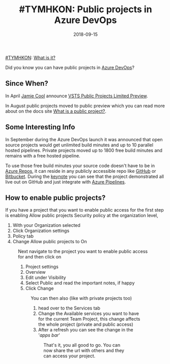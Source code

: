 ﻿---
title: '#TYMHKON: Public projects in Azure DevOps'
date: 2018-09-15
tags: ['VSTS / TFS', 'TYMHKON', 'Azure DevOps']
draft: false
summary: '#TYMHKON: What is it?'
---


[#TYMHKON](https://gordonbeeming.com/blog/tags/tymhkon): [What is it?](https://gordonbeeming.com/blog/vsts-tfs/2018/9/tymhkon-what-is-it)

Did you know you can have public projects in [Azure DevOps](https://azure.microsoft.com/en-us/services/devops/)?

## Since When?

In April [Jamie Cool](https://social.msdn.microsoft.com/profile/Jamie+Cool) announce [VSTS Public Projects Limited Preview](https://blogs.msdn.microsoft.com/devops/2018/04/27/vsts-public-projects-limited-preview/). 

In August public projects moved to public preview which you can read more about on the docs site [What is a public project?](https://docs.microsoft.com/en-us/azure/devops/organizations/public/about-public-projects?view=vsts).

## Some Interesting Info

In September during the Azure DevOps launch it was announced that open source projects would get unlimited build minutes and up to 10 parallel hosted pipelines. Private projects moved up to 1800 free build minutes and remains with a free hosted pipeline.

To use those free build minutes your source code doesn't have to be in [Azure Repos](https://azure.microsoft.com/en-us/services/devops/repos/), it can reside in any publicly accessible repo like [GitHub](https://github.com) or [Bitbucket](https://bitbucket.org/). During the [keynote](https://channel9.msdn.com/Events/Microsoft-Azure/Azure-DevOps-Launch-2018) you can see that the project demonstrated all live out on GitHub and just integrate with [Azure Pipelines](https://azure.microsoft.com/en-us/services/devops/pipelines/).

## How to enable public projects?

If you have a project that you want to enable public access for the first step is enabling Allow public projects Security policy at the organization level, 

1. With your Organization selected
2. Click Organization settings
3. Policy tab
4. Change Allow public projects to On

<Figure key="/images/4f4d36463ef248de85a97fb79c3a8b98.png" src="/images/4f4d36463ef248de85a97fb79c3a8b98.png" alt="image" width="0" height="0" caption="FILL THIS IN" />

Next navigate to the project you want to enable public access for and then click on 

1. Project settings
2. Overview
3. Edit under Visibility
4. Select Public and read the important notes, if happy
5. Click Change

<Figure key="/images/55f82d42a4a24f69981a3c27d579bd53.png" src="/images/55f82d42a4a24f69981a3c27d579bd53.png" alt="image" width="0" height="0" caption="FILL THIS IN" />

You can then also (like with private projects too) 

1. head over to the Services tab
2. Change the Available services you want to have for the current Team Project, this change affects the whole project (private and public access)
3. After a refresh you can see the change in the '*apps bar*'

<Figure key="/images/c428b8c6d5484986bf4e67e8c615e5a6.png" src="/images/c428b8c6d5484986bf4e67e8c615e5a6.png" alt="image" width="0" height="0" caption="FILL THIS IN" />

That's it, you all good to go. You can now share the url with others and they can access your project.

